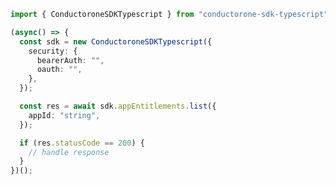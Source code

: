 ```typescript List.ts
import { ConductoroneSDKTypescript } from "conductorone-sdk-typescript";

(async() => {
  const sdk = new ConductoroneSDKTypescript({
    security: {
      bearerAuth: "",
      oauth: "",
    },
  });

  const res = await sdk.appEntitlements.list({
    appId: "string",
  });

  if (res.statusCode == 200) {
    // handle response
  }
})();
```
